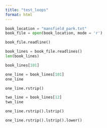 ```yaml
---
title: "test_loops"
format: html
---
```


```python
book_location = "mansfield_park.txt"
book_file = open(book_location, mode = 'r')
```

```python
book_file.readline()
```

```python
book_lines = book_file.readlines()
len(book_lines)
```

```python
book_lines[101]
```

```python
one_line = book_lines[101]
one_line
```

```python
one_line.rstrip()
```

```python
two_line = book_lines[12]
two_line
```

```python
one_line.rstrip().lstrip()
```

```python
one_line.rstrip().lstrip().lower()
```
